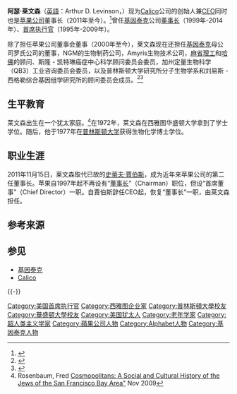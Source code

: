{{Infobox person
| name = 阿瑟·莱文森
| 英文名 = Arthur D. Levinson
| image =  
| image_size = 200px.
| caption = 
| birth_date = {{birth date and age|1950|3|31}}
| birth_place = {{USA}}[[西雅图|西雅图]][[华盛顿州|华盛顿州]]
| death_date = 
| death_place = 
| other_names = 
| known_for = [[基因泰克|基因泰克]]公司[[董事长|董事长]]<br/>[[苹果公司|苹果公司]]董事会董事
| occupation = [[Calico|Calico]]公司创始人兼CEO<br/>苹果公司[[董事长|董事长]]
| nationality = {{USA}}
| alma_mater = [[华盛顿大学|华盛顿大学]]<br>[[普林斯顿大学|普林斯顿大学]]
| parents            = Malvina and Sol Levinson
| spouse             = Rita May Liff
| children           = 2
}}

'''阿瑟·莱文森'''（[[英語|英語]]：Arthur D. Levinson，{{bd|1950年|3月31日||}}）现为[[Calico|Calico]]公司的创始人兼[[CEO|CEO]]同时也是[[苹果公司|苹果公司]]董事长（2011年至今）。<ref>{{Cite web|title=Apple Leadership|url=https://www.apple.com/leadership/|website=Apple|language=en-US|access-date=2021-02-09|archive-date=2018-04-12|archive-url=https://web.archive.org/web/20180412110649/https://www.apple.com/leadership/|dead-url=no}}</ref>曾任[[基因泰克|基因泰克]]公司[[董事长|董事长]]（1999年-2014年）、[[首席执行官|首席执行官]]（1995年-2009年）。

除了担任苹果公司董事会董事（2000年至今），莱文森现在还担任[[基因泰克|基因泰克]]母公司罗氏公司的董事，NGM的生物制药公司，Amyris生物技术公司，[[麻省理工|麻省理工]]和[[哈佛|哈佛]]的顾问、斯隆 - 凯特琳癌症中心科学顾问委员会委员，加州定量生物科学（QB3）工业咨询委员会委员，以及普林斯顿大学研究所分子生物学系和刘易斯 - 西格勒综合基因组学研究所的顾问委员会成员。<ref name="AppleDirector">{{cite web |url=https://www.apple.com/pr/library/2011/11/15en-US-Apple-Names-Arthur-D-Levinson-Chairman-of-the-Board.html |title=Apple Names Arthur D. Levinson Chairman of the Board |publisher=(Press release) Apple Inc. November 15, 2011 |access-date=2021-02-09 |archive-date=2017-03-07 |archive-url=https://web.archive.org/web/20170307112457/http://www.apple.com/pr/library/2011/11/15en-US-Apple-Names-Arthur-D-Levinson-Chairman-of-the-Board.html |dead-url=no }}</ref><ref name="Broad">{{cite web |url=http://www.broadinstitute.org/history-leadership/board-directors/bios/arthur-levinson |title=Arthur Levinson Chairman of Genentech Inc. |publisher=Broad Institute |date=June 28, 2010 |access-date=2021-02-09 |archive-date=2016-03-24 |archive-url=https://web.archive.org/web/20160324024924/http://www.broadinstitute.org/history-leadership/board-directors/bios/arthur-levinson |dead-url=no }}</ref>

== 生平教育 ==
莱文森出生在一个犹太家庭。<ref>Rosenbaum, Fred [https://books.google.com/books?id=Kt2HaliLi0EC&pg=PA245 Cosmopolitans: A Social and Cultural History of the Jews of the San Francisco Bay Area"] {{Wayback|url=https://books.google.com/books?id=Kt2HaliLi0EC&pg=PA245 |date=20210514071800 }} Nov 2009</ref>在1972年，莱文森在西雅图华盛顿大学拿到了学士学位。随后，他于1977年在[[普林斯顿大学|普林斯顿大学]]获得生物化学博士学位。

== 职业生涯 ==
2011年11月15日，莱文森取代已故的[[史蒂夫·賈伯斯|史蒂夫·賈伯斯]]，成为近年来苹果公司的第二任董事长。苹果自1997年起不再设有“[[董事长|董事长]]”（Chairman）职位，但设“首席董事”（Chief Director）一职。自賈伯斯辞任CEO起，恢复“董事长”一职，由莱文森担任。

== 参考来源 ==
{{Reflist}}

== 参见 ==
{{Portal box|人物|美国}}
* [[基因泰克|基因泰克]]
* [[Calico|Calico]]

{{-}}
{{Start box}}
{{S-bus}}
{{S-before|[[史蒂夫·喬布斯|史蒂夫·喬布斯]]}}
{{S-title|[[蘋果公司|蘋果公司]][[董事長|董事長]]|2011年10月至今}}
{{S-after|現任}}
{{End box}}

{{Apple}}
{{DEFAULTSORT:Levinson, Arthur D.}}
[[Category:美国首席执行官|Category:美国首席执行官]]
[[Category:西雅图企业家|Category:西雅图企业家]]
[[Category:普林斯頓大學校友|Category:普林斯頓大學校友]]
[[Category:華盛頓大學校友|Category:華盛頓大學校友]]
[[Category:美国犹太人|Category:美国犹太人]]
[[Category:老年学家|Category:老年学家]]
[[Category:超人类主义学家|Category:超人类主义学家]]
[[Category:蘋果公司人物|Category:蘋果公司人物]]
[[Category:Alphabet人物|Category:Alphabet人物]]
[[Category:基因泰克人物|Category:基因泰克人物]]